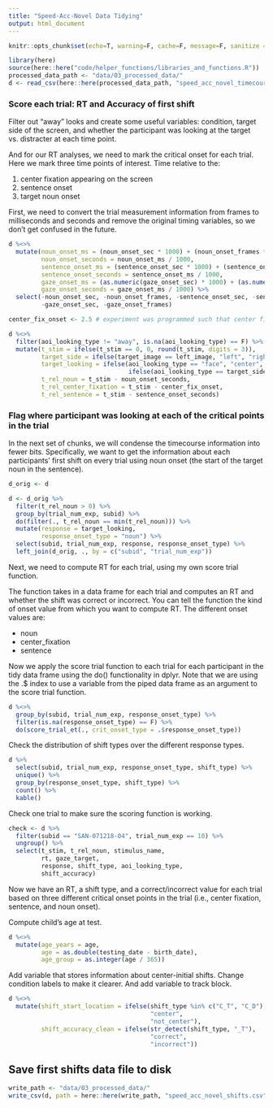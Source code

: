 ```yaml
---
title: "Speed-Acc-Novel Data Tidying"
output: html_document
---
```


```r
knitr::opts_chunk$set(echo=T, warning=F, cache=F, message=F, sanitize = T)
```

```r
library(here)
source(here::here("code/helper_functions/libraries_and_functions.R"))
processed_data_path <- "data/03_processed_data/"
d <- read_csv(here::here(processed_data_path, "speed_acc_novel_timecourse.csv.gz"))
```

### Score each trial: RT and Accuracy of first shift

Filter out "away" looks and create some useful variables: condition, target side of the screen, and whether the participant was looking at the target vs. distracter at each time point.

And for our RT analyses, we need to mark the critical onset for each trial. Here we mark three time points of interest. Time relative to the:

1. center fixation appearing on the screen
2. sentence onset
3. target noun onset

First, we need to convert the trial measurement information from frames to milliseconds and seconds and remove the original timing variables, so we don't get confused in the future.

```r
d %<>% 
  mutate(noun_onset_ms = (noun_onset_sec * 1000) + (noun_onset_frames * 33),
         noun_onset_seconds = noun_onset_ms / 1000,
         sentence_onset_ms = (sentence_onset_sec * 1000) + (sentence_onset_frames * 33),
         sentence_onset_seconds = sentence_onset_ms / 1000,
         gaze_onset_ms = (as.numeric(gaze_onset_sec) * 1000) + (as.numeric(gaze_onset_frames) * 33),
         gaze_onset_seconds = gaze_onset_ms / 1000) %>% 
  select(-noun_onset_sec, -noun_onset_frames, -sentence_onset_sec, -sentence_onset_frames,
         -gaze_onset_sec, -gaze_onset_frames)
```

```r
center_fix_onset <- 2.5 # experiment was programmed such that center fixation appeared 2_5 sec after trial onset

d %<>% 
  filter(aoi_looking_type != "away", is.na(aoi_looking_type) == F) %>% 
  mutate(t_stim = ifelse(t_stim == 0, 0, round(t_stim, digits = 3)),
         target_side = ifelse(target_image == left_image, "left", "right"),
         target_looking = ifelse(aoi_looking_type == "face", "center",
                                 ifelse(aoi_looking_type == target_side, "target", "distracter")),
         t_rel_noun = t_stim - noun_onset_seconds,
         t_rel_center_fixation = t_stim - center_fix_onset,
         t_rel_sentence = t_stim - sentence_onset_seconds)
```

### Flag where participant was looking at each of the critical points in the trial 

In the next set of chunks, we will condense the timecourse information into fewer bits. Specifically, we want to get the information about each participants' first shift on every trial using noun onset (the start of the target noun in the sentence).

```r
d_orig <- d

d <- d_orig %>% 
  filter(t_rel_noun > 0) %>%
  group_by(trial_num_exp, subid) %>% 
  do(filter(., t_rel_noun == min(t_rel_noun))) %>% 
  mutate(response = target_looking,
         response_onset_type = "noun") %>% 
  select(subid, trial_num_exp, response, response_onset_type) %>% 
  left_join(d_orig, ., by = c("subid", "trial_num_exp"))
```

Next, we need to compute RT for each trial, using my own score trial function. 

The function takes in a data frame for each trial and computes an RT and whether the shift was correct or incorrect. You can tell the function the kind of onset value from which you want to compute RT. The different onset values are:

* noun 
* center_fixation
* sentence

Now we apply the score trial function to each trial for each participant in the tidy data frame using the do() functionality in dplyr. Note that we are using the .$ index to use a variable from the piped data frame as an argument to the score trial function.

```r
d %<>% 
  group_by(subid, trial_num_exp, response_onset_type) %>% 
  filter(is.na(response_onset_type) == F) %>% 
  do(score_trial_et(., crit_onset_type = .$response_onset_type))
```

Check the distribution of shift types over the different response types.

```r
d %>% 
  select(subid, trial_num_exp, response_onset_type, shift_type) %>% 
  unique() %>% 
  group_by(response_onset_type, shift_type) %>% 
  count() %>% 
  kable()
```

Check one trial to make sure the scoring function is working. 

```r
check <- d %>% 
  filter(subid == "SAN-071218-04", trial_num_exp == 10) %>% 
  ungroup() %>% 
  select(t_stim, t_rel_noun, stimulus_name,
         rt, gaze_target, 
         response, shift_type, aoi_looking_type,
         shift_accuracy)
```

Now we have an RT, a shift type, and a correct/incorrect value for each trial based on three different critical onset points in the trial (i.e., center fixation, sentence, and noun onset).

Compute child's age at test.

```r
d %<>% 
  mutate(age_years = age,
         age = as.double(testing_date - birth_date),
         age_group = as.integer(age / 365))
```

Add variable that stores information about center-initial shifts. Change condition labels to make it clearer. And add variable to track block.

```r
d %<>% 
  mutate(shift_start_location = ifelse(shift_type %in% c("C_T", "C_D"), 
                                       "center", 
                                       "not_center"),
         shift_accuracy_clean = ifelse(str_detect(shift_type, "_T"), 
                                       "correct", 
                                       "incorrect"))
```

## Save first shifts data file to disk

```r
write_path <- "data/03_processed_data/"
write_csv(d, path = here::here(write_path, "speed_acc_novel_shifts.csv"))
```
